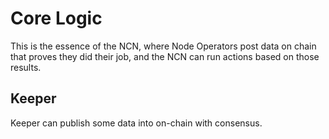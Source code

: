 # Core Logic

This is the essence of the NCN, where Node Operators post data on chain that proves they did their job, and the NCN can run actions based on those results.

## Keeper

Keeper can publish some data into on-chain with consensus.